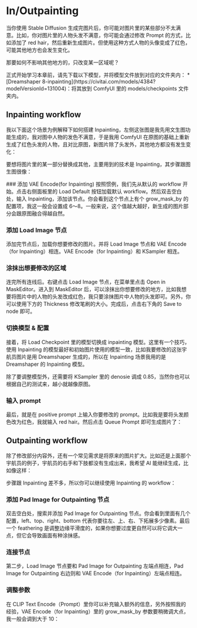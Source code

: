 
# In/Outpainting

当你使用 Stable Diffusion 生成完图片后，你可能对图片里的某些部分不太满意。比如，你对图片里的人物头发不满意，你可能会通过修改 Prompt 的方式，比如添加了 red hair，然后重新生成图片。但使用这种方式人物的头像变成了红色，可能其他地方也会发生变化。

那要如何不影响其他地方的，只改变某一区域呢？

<Callout type="warning" emoji="⚠️">
  正式开始学习本章前，请先下载以下模型，并将模型文件放到对应的文件夹内：
  * [Dreamshaper 8-inpainting](https://civitai.com/models/4384?modelVersionId=131004)：将其放到 ComfyUI 里的 models/checkpoints 文件夹内。
</Callout>

## Inpainting workflow

我以下面这个场景为例解释下如何搭建 Inpainting，左侧这张图是我先用文生图功能生成的，我对图中人物的发色不满意，于是我用 ComfyUI 在原图的基础上重新生成了红色头发的人物，且对比原图，新图片除了头发外，其他地方都没有发生变化：
<PhotoProvider>
  <PhotoView src="/comfyui-inoutpainting/003.png">
      <img src="/comfyui-inoutpainting/003.png" alt="" />
  </PhotoView>
</PhotoProvider>

要想将图片里的某一部分替换成其他，主要用到的技术是 Inpainting，其步骤跟图生图很像：

<Steps>
  ### 添加 VAE Encode(for Inpainting)
  按照惯例，我们先从默认的 workflow 开始。点击右侧面板里的 Load Default 按钮加载默认 workflow。然后双击空白处，输入 Inpainting，添加该节点。你会看到这个节点上有个 grow_mask_by 的配置项，我这一般会设置成 6～8。一般来说，这个值越大越好，新生成的图片部分会跟原图融合得越自然。

  ### 添加 Load Image 节点
  添加完节点后，加载你想要修改的图片。并将 Load Image 节点和 VAE Encode（for Inpainting）相连。VAE Encode（for Inpainting）和 KSampler 相连。

  ### 涂抹出想要修改的区域
  连完所有连线后。右键点击 Load Image 节点，在菜单里点击 Open in MaskEditor。进入到 MaskEditor 后，可以涂抹出你想要修改的地方，比如我想要将图片中的人物的头发改成红色，我只要涂抹图片中人物的头发即可。另外，你可以使用下方的 Thickness 修改笔刷的大小。完成后，点击右下角的 Save to node 即可。
  <br/>
  <PhotoProvider>
    <PhotoView src="/comfyui-inoutpainting/001.png">
        <img src="/comfyui-inoutpainting/001.png" alt="" />
    </PhotoView>
  </PhotoProvider>

  ### 切换模型 & 配置
  接着，将 Load Checkpoint 里的模型切换成 inpainting 模型。这里有一个技巧，使用 Inpainting 的模型最好和初始图片使用的模型一致，比如我要修改的这张宇航员图片是用 Dreamshaper 生成的，所以在 Inpainting 场景我用的是 Dreamshaper 的 Inpainting 模型。
  
  除了要调整模型外，还需要将 KSampler 里的 denosie 调成 0.85，当然你也可以根据自己的测试来，越小就越像原图。
  
  ### 输入 prompt
  最后，就是在 positive prompt 上输入你要修改的 prompt。比如我是要将头发颜色改为红色，我就输入 red hair。然后点击 Queue Prompt 即可生成图片了：
  <br/>
  <PhotoProvider>
    <PhotoView src="/comfyui-inoutpainting/002.png">
        <img src="/comfyui-inoutpainting/002.png" alt="" />
    </PhotoView>
  </PhotoProvider>
</Steps>

## Outpainting workflow

除了修改部分内容外，还有一个常见需求是将原来的图片扩大。比如还是上面那个宇航员的例子，宇航员的右手和下肢都没有生成出来，我希望 AI 能继续生成，比如像这样：
<br/>
<PhotoProvider>
  <PhotoView src="/comfyui-inoutpainting/004.png">
      <img src="/comfyui-inoutpainting/004.png" alt="" />
  </PhotoView>
</PhotoProvider>

步骤跟 Inpainting 差不多，所以你可以继续使用 Inpainting 的 workflow：
<Steps>
  ### 添加 Pad Image for Outpainting 节点
  双击空白处，搜索并添加 Pad Image for Outpainting 节点。你会看到里面有几个配置，left、top、right、bottom 代表你要往左、上、右、下拓展多少像素。最后一个 feathering 是调整边缘平滑度的，如果你想要过度更自然可以将它调大一点，但它会导致画面有种涂抹感。
  
  ### 连接节点
  第二步，Load Image 节点要和 Pad Image for Outpainting 左端点相连，Pad Image for Outpainting 右边则和 VAE Encode（for Inpainting）左端点相连。

  ### 调整参数
  在 CLIP Text Encode（Prompt）里你可以补充输入额外的信息，另外按照我的经验，VAE Encode（for Inpainting）里的 grow_mask_by 参数要稍微调大点，我一般会调到大于 10：
  <br/>
  <PhotoProvider>
    <PhotoView src="/comfyui-inoutpainting/005.png">
        <img src="/comfyui-inoutpainting/005.png" alt="" />
    </PhotoView>
  </PhotoProvider>
</Steps>

<Subscribe />